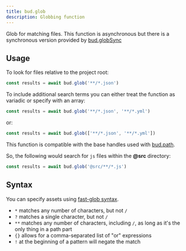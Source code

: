 ```yaml
---
title: bud.glob
description: Globbing function
---
```


Glob for matching files. This function is asynchronous but there is a synchronous version provided by [bud.globSync](/reference/bud.globSync)

## Usage

To look for files relative to the project root:

```js
const results = await bud.glob('**/*.json')
```

To include additional search terms you can either treat the function as variadic or specify with an array:

```js
const results = await bud.glob('**/*.json', '**/*.yml')
```

or:

```js
const results = await bud.glob(['**/*.json', '**/*.yml'])
```

This function is compatible with the base handles used with [bud.path](/reference/bud.path).

So, the following would search for `js` files within the **@src** directory:

```js
const results = await bud.glob('@src/**/*.js')
```

## Syntax

You can specify assets using [fast-glob syntax](https://git.io/JkGbw).

- `*` matches any number of characters, but not `/`
- `?` matches a single character, but not `/`
- `**` matches any number of characters, including `/`, as long as it's the only thing in a path part
- `{}` allows for a comma-separated list of "or" expressions
- `!` at the beginning of a pattern will negate the match
